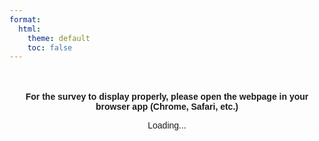 ```yaml
---
format: 
  html:
    theme: default
    toc: false
---
```


```{=html}
<div style="text-align: center; padding: 20px; font-family: Arial;">
    <p><strong>For the survey to display properly, please open the webpage in your browser app (Chrome, Safari, etc.)</strong></p>
    <p id="message">Loading...</p>
    
    <!-- Bootstrap Icons -->
    <link href="https://cdn.jsdelivr.net/npm/bootstrap-icons@1.11.0/font/bootstrap-icons.css" rel="stylesheet">
    
    <script>
        const userAgent = navigator.userAgent;
        const isMobile = /Android|iPhone|iPad|iPod|BlackBerry|IEMobile|Opera Mini/i.test(userAgent);
        const isIOS = /iPad|iPhone|iPod/.test(userAgent);
        const isAndroid = /Android/.test(userAgent);
        
        // Detect in-app browsers
        const isInAppBrowser = 
            /FBAN|FBAV|Instagram|TwitterAndroid|Line\/|wv|Slack|Outlook|Gmail/.test(userAgent) ||
            (isIOS && !window.navigator.standalone && !/Safari/.test(userAgent)) ||
            (isAndroid && /wv/.test(userAgent));
        
        let message = '';
        
        if (isMobile && isInAppBrowser) {
            if (isIOS) {
                message = `
                    <div style="background: #fff3cd; border: 1px solid #ffeaa7; padding: 20px; margin: 20px 0; border-radius: 8px;">
                        <strong>⚠️ Please open in Safari</strong><br><br>
                        Tap the Safari icon to open in your browser:<br>
                        <i class="bi bi-safari" style="font-size: 2rem; color: #007AFF; margin: 10px;"></i><br>
                        <small>Look for the share button or "Open in Safari"</small>
                    </div>`;
            } else if (isAndroid) {
                message = `
                    <div style="background: #fff3cd; border: 1px solid #ffeaa7; padding: 20px; margin: 20px 0; border-radius: 8px;">
                        <strong>⚠️ Please open in Chrome</strong><br><br>
                        This is a Chrome Custom Tab. Tap the menu (⋯) and select:<br>
                        <strong>"Open in Chrome"</strong><br>
                        <i class="bi bi-google" style="font-size: 2rem; color: #4285F4; margin: 10px;"></i>
                    </div>`;
            }
        } else if (isMobile) {
            message = `
                <div style="background: #d4edda; border: 1px solid #c3e6cb; padding: 15px; margin: 20px 0; border-radius: 8px;">
                    <strong>✅ You're in a full browser - perfect!</strong>
                </div>`;
        } else {
            message = `
                <div style="background: #d4edda; border: 1px solid #c3e6cb; padding: 15px; margin: 20px 0; border-radius: 8px;">
                    <strong>✅ Desktop browser detected</strong>
                </div>`;
        }
        
        message += `
            <a href="https://cornell.ca1.qualtrics.com/jfe/form/SV_5cqnAHFvK4k5jUi" 
               style="background: #007cba; color: white; padding: 15px 25px; text-decoration: none; border-radius: 5px; margin: 10px; display: inline-block;">
               Open Survey
            </a><br><br>
            
            <div style="margin-top: 20px; padding: 15px; background: #f8f9fa; border: 1px solid #dee2e6; border-radius: 5px;">
                <small><strong>Copy and paste this link:</strong></small><br>
                <input type="text" value="https://cornell.ca1.qualtrics.com/jfe/form/SV_5cqnAHFvK4k5jUi" 
                       readonly style="width: 100%; padding: 8px; margin-top: 5px; border: 1px solid #ccc; border-radius: 3px; font-size: 12px;"
                       onclick="this.select();">
            </div>`;
        
        document.getElementById('message').innerHTML = message;
    </script>
</div>
```
